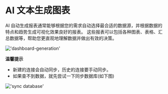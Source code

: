 # AI 文本生成图表

AI 自动生成报表通常能够根据您的需求自动选择最合适的数据源，并根据数据的特点和趋势生成可视化效果良好的报表。
这些报表可以包括各种图表、表格、汇总数据等，帮助您更直观地理解数据并做出有效的决策。

!['dashboard-generation'](/image/dashboard/dashboard-generation.gif)

**温馨提示**
- 新建的连接会自动同步，历史的连接要手动同步。
- 如果查不到数据，就先尝试一下同步数据库(如下图)

!['sync database'](/image/AI-image/sync.png)